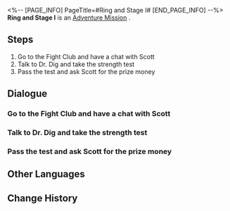 <%-- [PAGE_INFO]
PageTitle=#Ring and Stage I#
[END_PAGE_INFO] --%>
{{Stub|Dialogue, characters, and location(s)}}
{{Mission Infobox
|id            = 2010701
|title         = 
|image         = Mission Ring and Stage I.png
|type          = Adventure
|event_name    = 
|chapter       = 
|requirements  = 
* [[Trailblaze Mission]] ''[[Not Good With Farewells]]'' completed
* Reach [[Trailblaze Level]] 16
|summary       = You passed the test in the arena and claimed (a portion of) the promised prize money from Scott.
|characters    = <!--characters that appear in this mission-->
|startLocation = <!--location as it intially appears on the mission screen-->
|world         = <!--i.e. Penacony-->
|area          = <!--i.e. A Child's Dream-->
|prev          = 
|next          = Ring and Stage II
|exp           = 
|credits       = 15000
|stellarJade   = 
|other         = {{Card List||delim=;}}
}}
'''Ring and Stage I''' is an [[Adventure Mission]]<!--in [world]-->.

==Steps==
# Go to the Fight Club and have a chat with Scott
# Talk to Dr. Dig and take the strength test
# Pass the test and ask Scott for the prize money

<!--
==Gameplay Notes==

--><!--
==Trial Character==

-->
==Dialogue==
{{Stub Dialogue}}
{{Dialogue Start}}
:{{tx}}
{{Dialogue End}}

===Go to the Fight Club and have a chat with Scott===
{{Mission Description|type=adventure|location=<!--to be added-->|update|Dr. Dig, the manager of the Fight Club, sends you a message, saying that his boss is trying to hatch a new business idea.<br />He also mentions "big money." Have a chat with Scott when you have the time.}}
{{Dialogue Start}}
:{{tx}}
{{Dialogue End}}

===Talk to Dr. Dig and take the strength test===
{{Mission Description|type=adventure|location=<!--to be added-->|update|You accept Scott's invitation to participate in the competition, even though you know this is exactly what he wants. You're curious about the unknown challenge, so you decide to give it a try. Dr. Dig has arranged an opponent for you.}}
{{Dialogue Start}}
:{{tx}}
{{Dialogue End}}

===Pass the test and ask Scott for the prize money===
{{Mission Description|type=adventure|location=<!--to be added-->|update|As you expected, this kind of test is not challenging at all for a skillful person like you. Since you've passed the test in the arena, it's time to ask Scott for the prize money he promised.}}
{{Dialogue Start}}
:{{tx}}
{{Dialogue End}}

==Other Languages==
{{Other Languages
|en   = Ring and Stage I
|zhs  = 拳台即戏台•上
|zht  = 拳台即戲台•上
|ja   = リング即ち舞台である・上
|ko   = 링이 곧 무대•상
|es   = El ring es el escenario I
|fr   = Le ring et la scène I
|ru   = Ринг и сцена I
|th   = เวทีท้าประลอง 1
|vi   = Võ Đài Là Sân Khấu-Thượng
|de   = Ring und Bühne I
|id   = Panggung Tinju Adalah Panggung Pertunjukan 1
|pt   = Arena e Palco I
}}

==Change History==
{{Change History|1.0}}
